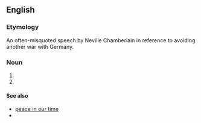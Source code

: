 {{wikipedia}}
==English==
===Etymology===
An often-misquoted speech by Neville Chamberlain in reference to avoiding another war with Germany.

===Noun===
{{infl|en|noun|head=[[peace]] [[for]] [[our]] [[time]]}}
#{{non-gloss definition|Used to evoke the situation where an [[aggressor]] is being [[appeased]] for the sake of delaying a (possibly inevitable) [[war]]}}
#{{non-gloss definition|Used to evoke the idea of false political promises and false expectations.}}

====See also====
*[[peace in our time]]
*{{pedia}}